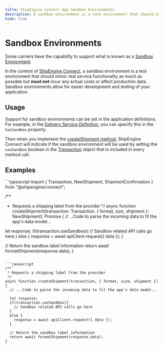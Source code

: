 ```yaml
---
title: ShipEngine Connect App Sandbox Environments
description: A sandbox environment is a test environment that should mimic real service functionality as much as possible but MUST NOT incur any actual costs or affect production data
hide: true
---
```




Sandbox Environments
==================

Some carriers have the capability to support what is known as a [Sandbox Environment](https://en.wikipedia.org/wiki/Sandbox_(software_development)).

In the context of [ShipEngine Connect](index.mdx), a sandbox environment is a test environment that should mimic real service functionality as much as possible but **must not** incur any actual costs or affect production data.
Sandbox environments allow for easier development and testing of your application.


Usage
-----
Support for sandbox environments can be set in the application definitions. For example, in the [Delivery Service Definition](./v1/reference/delivery-service.mdx), you can specify this in the `hasSandbox` property.


Then when you implement the [createShipment method](./v1/reference/methods/create-shipment.mdx), ShipEngine Connect will indicate if the sandbox environment will be used by setting the `useSandbox` boolean in the [Transaction](./v1/reference/transaction.mdx) object that is included in every method call.


Examples
--------

<CodeWrapper>
```typescript
import { Transaction, NewShipment, ShipmentConfirmation } from "@shipengine/connect";

/**
 * Requests a shipping label from the provider
 */
async function createShipment(transaction: Transaction, { format, size, shipment }: NewShipment): Promise<ShipmentConfirmation> {
  // ...Code to parse the incoming data to fit the app's data model...

  let response;
  if(transaction.useSandbox){
    // Sandbox related API calls go here
  }
  else {
    response = await apiClient.request({ data });
  }

  // Return the sandbox label information
  return await formatShipment(response.data);
}
```

```javascript
/**
 * Requests a shipping label from the provider
 */
async function createShipment(transaction, { format, size, shipment }) {
  // ...Code to parse the incoming data to fit the app's data model...

  let response;
  if(transaction.useSandbox){
    // Sandbox related API calls go here
  }
  else {
    response = await apiClient.request({ data });
  }

  // Return the sandbox label information
  return await formatShipment(response.data);
}
```
</CodeWrapper>


<Pager
  prev="./error-handling.mdx" prevTitle="Error Handling"
  next="./testing/index.mdx" nextTitle="Testing"
/>
